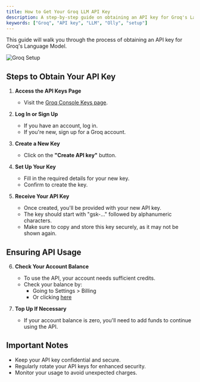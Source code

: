 ```yaml
---
title: How to Get Your Groq LLM API Key
description: A step-by-step guide on obtaining an API key for Groq's Language Model to use with Olly.
keywords: ["Groq", "API key", "LLM", "Olly", "setup"]
---
```


This guide will walk you through the process of obtaining an API key for Groq's Language Model.

![Groq Setup](/images/installation/groq.png)

## Steps to Obtain Your API Key

1. **Access the API Keys Page**
   - Visit the [Groq Console Keys page](https://console.groq.com/keys).

2. **Log In or Sign Up**
   - If you have an account, log in.
   - If you're new, sign up for a Groq account.

3. **Create a New Key**
   - Click on the **"Create API key"** button.

4. **Set Up Your Key**
   - Fill in the required details for your new key.
   - Confirm to create the key.

5. **Receive Your API Key**
   - Once created, you'll be provided with your new API key.
   - The key should start with "gsk-..." followed by alphanumeric characters.
   - Make sure to copy and store this key securely, as it may not be shown again.

## Ensuring API Usage

6. **Check Your Account Balance**
   - To use the API, your account needs sufficient credits.
   - Check your balance by:
     - Going to Settings > Billing
     - Or clicking [here](https://console.groq.com/settings/billing)

7. **Top Up If Necessary**
   - If your account balance is zero, you'll need to add funds to continue using the API.

## Important Notes

- Keep your API key confidential and secure.
- Regularly rotate your API keys for enhanced security.
- Monitor your usage to avoid unexpected charges.

<CardGrid>
  <Card
    subtitle="Support"
    title="Groq Support"
    description="Need help? Contact Groq's support team."
    href="https://groq.com/contact/"
  />
  <Card
    subtitle="Documentation"
    title="Groq API Docs"
    description="Explore the full Groq API documentation."
    href="https://console.groq.com/docs/quickstart"
  />
  <Card
    subtitle="Next Steps"
    title="Generate Human-like Content with Olly."
    description="Learn how to Generate Human-like Content"
    href="https://youtu.be/NoAdUkt9ngY"
  />
</CardGrid>
